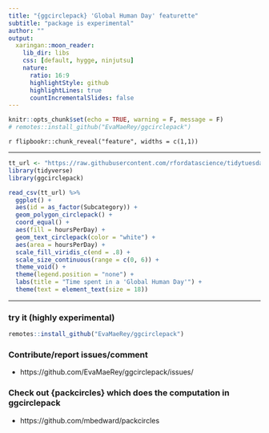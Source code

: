 ```yaml
---
title: "{ggcirclepack} 'Global Human Day' featurette"
subtitle: "package is experimental"
author: ""
output:
  xaringan::moon_reader:
    lib_dir: libs
    css: [default, hygge, ninjutsu]
    nature:
      ratio: 16:9
      highlightStyle: github
      highlightLines: true
      countIncrementalSlides: false
---
```





```r
knitr::opts_chunk$set(echo = TRUE, warning = F, message = F)
# remotes::install_github("EvaMaeRey/ggcirclepack")
```


`r flipbookr::chunk_reveal("feature", widths = c(1,1))`

---

```r
tt_url <- "https://raw.githubusercontent.com/rfordatascience/tidytuesday/master/data/2023/2023-09-12/global_human_day.csv" 
library(tidyverse)
library(ggcirclepack)

read_csv(tt_url) %>% 
  ggplot() + 
  aes(id = as_factor(Subcategory)) + 
  geom_polygon_circlepack() + 
  coord_equal() +
  aes(fill = hoursPerDay) + 
  geom_text_circlepack(color = "white") + 
  aes(area = hoursPerDay) + 
  scale_fill_viridis_c(end = .8) +
  scale_size_continuous(range = c(0, 6)) + 
  theme_void() + 
  theme(legend.position = "none") +
  labs(title = "Time spent in a 'Global Human Day'") + 
  theme(text = element_text(size = 18))
```


---


### try it (highly experimental)

```r
remotes::install_github("EvaMaeRey/ggcirclepack")
```

### Contribute/report issues/comment

- https://github.com/EvaMaeRey/ggcirclepack/issues/

### Check out {packcircles} which does the computation in ggcirclepack

- https://github.com/mbedward/packcircles


